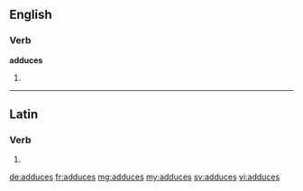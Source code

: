 ==English==

===Verb===
'''adduces'''

# {{en-third-person singular of|adduce}}

----

==Latin==

===Verb===
{{la-verb-form|addūcēs}}

# {{conjugation of|addūcō||2|s|fut|act|ind|lang=la}}

[[de:adduces]]
[[fr:adduces]]
[[mg:adduces]]
[[my:adduces]]
[[sv:adduces]]
[[vi:adduces]]